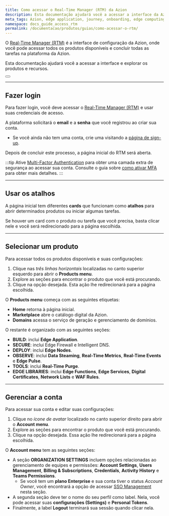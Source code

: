 ```yaml
---
title: Como acessar o Real-Time Manager (RTM) da Azion
description: Esta documentação ajudará você a acessar a interface da Azion e explorar os produtos e recursos.
meta_tags: Azion, edge application, journey, onboarding, edge computing
namespace: docs_guide_access_rtm
permalink: /documentacao/produtos/guias/como-acessar-o-rtm/
---
```


O [Real-Time Manager (RTM)](https://manager.azion.com/) é a interface de configuração da Azion, onde você pode acessar todos os produtos disponíveis e concluir todas as tarefas na plataforma da Azion.

Esta documentação ajudará você a acessar a interface e explorar os produtos e recursos.


<Button href="/pt-br/documentacao/produtos/guias/conhecendo-o-rtm/" text="saiba mais sobre o rtm" variant="secondary"> 

</Button>

---

## Fazer login

Para fazer login, você deve acessar o [Real-Time Manager (RTM)](https://manager.azion.com/) e usar suas credenciais de acesso.

A plataforma solicitará o **email** e a **senha** que você registrou ao criar sua conta.
- Se você ainda não tem uma conta, crie uma visitando a [página de sign-up](https://manager.azion.com/signup/).

Depois de concluir este processo, a página inicial do RTM será aberta.

:::tip
Ative [Multi-Factor Authentication](/pt-br/documentacao/produtos/gestao-de-contas/multi-factor-authentication/) para obter uma camada extra de segurança ao acessar sua conta. Consulte o guia sobre [como ativar MFA](/pt-br/documentacao/produtos/guias/multi-factor-authentication/) para obter mais detalhes.
:::

---

## Usar os atalhos

A página inicial tem diferentes **cards** que funcionam como **atalhos** para abrir determinados produtos ou iniciar algumas tarefas.

Se houver um card com o produto ou tarefa que você precisa, basta clicar nele e você será redirecionado para a página escolhida.

---

## Selecionar um produto

Para acessar todos os produtos disponíveis e suas configurações:

1. Clique nas *três linhas horizontais* localizadas no canto superior esquerdo para abrir o **Products menu**.
2. Explore as seções para encontrar o produto que você está procurando.
3. Clique na opção desejada. Esta ação lhe redirecionará para a página escolhida.

O **Products menu** começa com as seguintes etiquetas:

- **Home** retorna à página inicial.
- **Marketplace** abre o catálogo digital da Azion.
- **Domains** acessa o serviço de geração e gerenciamento de domínios.

O restante é organizado com as seguintes seções:

- **BUILD**: inclui **Edge Application**.
- **SECURE**: inclui Edge Firewall e Intelligent DNS.
- **DEPLOY**: inclui **Edge Nodes**.
- **OBSERVE**: inclui **Data Steaming**, **Real-Time Metrics**, **Real-Time Events** e **Edge Pulse**.
- **TOOLS**: inclui **Real-Time Purge**.
- **EDGE LIBRARIES**: inclui **Edge Functions**, **Edge Services**, **Digital Certificates**, **Network Lists** e **WAF Rules**.

---

## Gerenciar a conta

Para acessar sua conta e editar suas configurações:

1. Clique no *ícone de avatar* localizado no canto superior direito para abrir o **Account menu**.
2. Explore as seções para encontrar o produto que você está procurando.
3. Clique na opção desejada. Essa ação lhe redirecionará para a página escolhida.

O **Account menu** tem as seguintes seções:

- A seção **ORGANIZATION SETTINGS** incluem opções relacionadas ao gerenciamento de equipes e permissões: **Account Settings**, **Users Management**, **Billing & Subscriptions**, **Credentials**, **Activity History** e **Teams Permissions**.
  - Se você tem um **plano Enterprise** e sua conta tiver o status *Account Owner*, você encontrará a opção de acessar [SSO Management](/pt-br/documentacao/produtos/guias/sso/) nesta seção.
- A segunda seção deve ter o nome do seu perfil como label. Nela, você pode acessar suas **configurações (Settings)** e **Personal Tokens**.
- Finalmente, a label **Logout** terminará sua sessão quando clicar nela.
